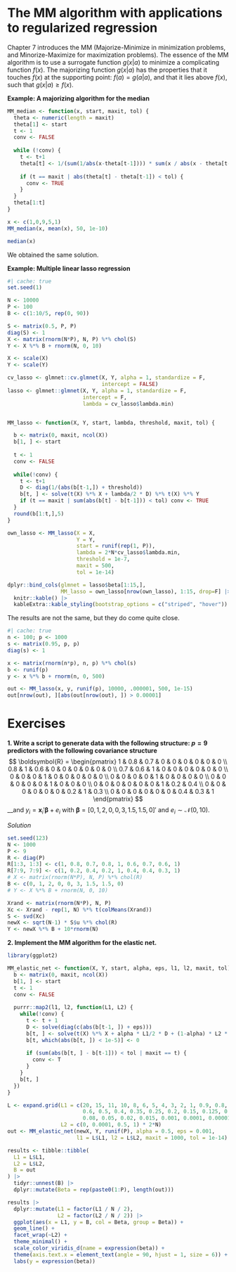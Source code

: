 # The MM algorithm with applications to regularized regression

Chapter 7 introduces the MM (Majorize-Minimize in minimization problems, and Minorize-Maximize for maximization problems). The essence of the MM algorithm is to use a surrogate function $g(x|a)$ to minimize a complicating function $f(x)$. The majorizing function $g(x|a)$ has the properties that it touches $f(x)$ at the supporting point: $f(a) = g(a|a)$, and that it lies above $f(x)$, such that $g(x|a) \geq f(x)$. 

__Example: A majorizing algorithm for the median__

```r
MM_median <- function(x, start, maxit, tol) {
  theta <- numeric(length = maxit)
  theta[1] <- start
  t <- 1
  conv <- FALSE
  
  while (!conv) {
    t <- t+1
    theta[t] <- 1/(sum(1/abs(x-theta[t-1]))) * sum(x / abs(x - theta[t-1]))
    
    if (t == maxit | abs(theta[t] - theta[t-1]) < tol) {
      conv <- TRUE
    }
  }
  theta[1:t]
}

x <- c(1,0,9,5,1)
MM_median(x, mean(x), 50, 1e-10)

median(x)
```

We obtained the same solution.

__Example: Multiple linear lasso regression__

```r
#| cache: true
set.seed(1)

N <- 10000
P <- 100
B <- c(1:10/5, rep(0, 90))

S <- matrix(0.5, P, P)
diag(S) <- 1
X <- matrix(rnorm(N*P), N, P) %*% chol(S)
Y <- X %*% B + rnorm(N, 0, 10)

X <- scale(X)
Y <- scale(Y)

cv_lasso <- glmnet::cv.glmnet(X, Y, alpha = 1, standardize = F,
                              intercept = FALSE)
lasso <- glmnet::glmnet(X, Y, alpha = 1, standardize = F, 
                        intercept = F,
                        lambda = cv_lasso$lambda.min)


MM_lasso <- function(X, Y, start, lambda, threshold, maxit, tol) {

  b <- matrix(0, maxit, ncol(X))
  b[1, ] <- start
  
  t <- 1
  conv <- FALSE
  
  while(!conv) {
    t <- t+1
    D <- diag(1/(abs(b[t-1,]) + threshold))
    b[t, ] <- solve(t(X) %*% X + lambda/2 * D) %*% t(X) %*% Y
    if (t == maxit | sum(abs(b[t] - b[t-1])) < tol) conv <- TRUE
  }
  round(b[1:t,],5)
}

own_lasso <- MM_lasso(X = X, 
                      Y = Y, 
                      start = runif(rep(1, P)), 
                      lambda = 2*N*cv_lasso$lambda.min, 
                      threshold = 1e-7,
                      maxit = 500, 
                      tol = 1e-14)

dplyr::bind_cols(glmnet = lasso$beta[1:15,],
                 MM_lasso = own_lasso[nrow(own_lasso), 1:15, drop=F] |> c()) |>
  knitr::kable() |>
  kableExtra::kable_styling(bootstrap_options = c("striped", "hover"))
```

The results are not the same, but they do come quite close.

```r
#| cache: true
n <- 100; p <- 1000
s <- matrix(0.95, p, p)
diag(s) <- 1

x <- matrix(rnorm(n*p), n, p) %*% chol(s)
b <- runif(p)
y <- x %*% b + rnorm(n, 0, 500)

out <- MM_lasso(x, y, runif(p), 10000, .000001, 500, 1e-15)
out[nrow(out), ][abs(out[nrow(out), ]) > 0.00001]
```

# Exercises

__1. Write a script to generate data with the following structure: $p = 9$ predictors with the following covariance structure__
$$
\boldsymbol{R} = \begin{pmatrix}
1 & 0.8 & 0.7 & 0 & 0 & 0 & 0 & 0 & 0 \\
0.8 & 1 & 0.6 & 0 & 0 & 0 & 0 & 0 & 0 \\
0.7 & 0.6 & 1 & 0 & 0 & 0 & 0 & 0 & 0 \\
0   & 0   & 0 & 1 & 0 & 0 & 0 & 0 & 0 \\
0   & 0   & 0 & 0 & 1 & 0 & 0 & 0 & 0 \\
0   & 0   & 0 & 0 & 0 & 1 & 0 & 0 & 0 \\
0   & 0   & 0 & 0 & 0 & 0 & 1 & 0.2 & 0.4 \\
0   & 0   & 0 & 0 & 0 & 0 & 0.2 & 1 & 0.3 \\
0   & 0   & 0 & 0 & 0 & 0 & 0.4 & 0.3 & 1 
\end{pmatrix}
$$
__and $y_i = \boldsymbol{x}_i'\boldsymbol{\beta} + e_i$ with $\boldsymbol{\beta} = [0,1,2,0,0,3,1.5,1.5,0]'$ and $e_i \sim \mathcal{N}(0,10)$.

_Solution_

```r
set.seed(123)
N <- 1000
P <- 9
R <- diag(P)
R[1:3, 1:3] <- c(1, 0.8, 0.7, 0.8, 1, 0.6, 0.7, 0.6, 1)
R[7:9, 7:9] <- c(1, 0.2, 0.4, 0.2, 1, 0.4, 0.4, 0.3, 1)
# X <- matrix(rnorm(N*P), N, P) %*% chol(R)
B <- c(0, 1, 2, 0, 0, 3, 1.5, 1.5, 0)
# Y <- X %*% B + rnorm(N, 0, 10)

Xrand <- matrix(rnorm(N*P), N, P)
Xc <- Xrand - rep(1, N) %*% t(colMeans(Xrand))
S <- svd(Xc)
newX <- sqrt(N-1) * S$u %*% chol(R)
Y <- newX %*% B + 10*rnorm(N)
```

__2. Implement the MM algorithm for the elastic net.__

```r
library(ggplot2)

MM_elastic_net <- function(X, Y, start, alpha, eps, l1, l2, maxit, tol) {
  b <- matrix(0, maxit, ncol(X))
  b[1, ] <- start
  t <- 1
  conv <- FALSE
  
  purrr::map2(l1, l2, function(L1, L2) {
    while(!conv) {
      t <- t + 1
      D <- solve(diag(c(abs(b[t-1, ]) + eps)))
      b[t, ] <- solve(t(X) %*% X + alpha * L1/2 * D + (1-alpha) * L2 * diag(ncol(X))) %*% t(X) %*% Y
      b[t, which(abs(b[t, ]) < 1e-5)] <- 0
      
      if (sum(abs(b[t, ] - b[t-1])) < tol | maxit == t) {
        conv <- T
      }
    }
    b[t, ]
  })
}

L <- expand.grid(L1 = c(20, 15, 11, 10, 8, 6, 5, 4, 3, 2, 1, 0.9, 0.8, 0.7, 0.65, 
                        0.6, 0.5, 0.4, 0.35, 0.25, 0.2, 0.15, 0.125, 0.10, 0.09, 
                        0.08, 0.05, 0.02, 0.015, 0.001, 0.0001, 0.00001, 0) * 2*N,
                 L2 = c(0, 0.0001, 0.5, 1) * 2*N)
out <- MM_elastic_net(newX, Y, runif(P), alpha = 0.5, eps = 0.001, 
                      l1 = L$L1, l2 = L$L2, maxit = 1000, tol = 1e-14)

results <- tibble::tibble(
  L1 = L$L1,
  L2 = L$L2,
  B = out
) |>
  tidyr::unnest(B) |>
  dplyr::mutate(Beta = rep(paste0(1:P), length(out)))

results |>
  dplyr::mutate(L1 = factor(L1 / N / 2),
                L2 = factor(L2 / N / 2)) |>
  ggplot(aes(x = L1, y = B, col = Beta, group = Beta)) +
  geom_line() +
  facet_wrap(~L2) +
  theme_minimal() +
  scale_color_viridis_d(name = expression(beta)) +
  theme(axis.text.x = element_text(angle = 90, hjust = 1, size = 6)) +
  labs(y = expression(beta))
```

